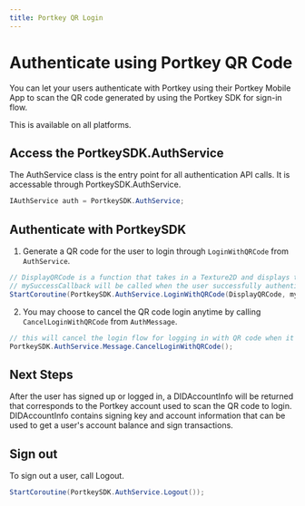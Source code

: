 ```yaml
---
title: Portkey QR Login
---
```


# Authenticate using Portkey QR Code

You can let your users authenticate with Portkey using their Portkey Mobile App to scan the QR code generated by using the Portkey SDK for sign-in flow.

This is available on all platforms.

## Access the PortkeySDK.AuthService

The AuthService class is the entry point for all authentication API calls. It is accessable through PortkeySDK.AuthService.

```c#
IAuthService auth = PortkeySDK.AuthService;
```

## Authenticate with PortkeySDK

1. Generate a QR code for the user to login through `LoginWithQRCode` from `AuthService`.

```c#
// DisplayQRCode is a function that takes in a Texture2D and displays the QR code Texture2D on screen for the user to scan.
// mySuccessCallback will be called when the user successfully authenticated.
StartCoroutine(PortkeySDK.AuthService.LoginWithQRCode(DisplayQRCode, mySuccessCallback));
```

2. You may choose to cancel the QR code login anytime by calling `CancelLoginWithQRCode` from `AuthMessage`.
```c#
// this will cancel the login flow for logging in with QR code when it is still authenticating the user.
PortkeySDK.AuthService.Message.CancelLoginWithQRCode();
```

## Next Steps

After the user has signed up or logged in, a DIDAccountInfo will be returned that corresponds to the Portkey account used to scan the QR code to login. DIDAccountInfo contains signing key and account information that can be used to get a user's account balance and sign transactions.

## Sign out

To sign out a user, call Logout.
```c#
StartCoroutine(PortkeySDK.AuthService.Logout());
```